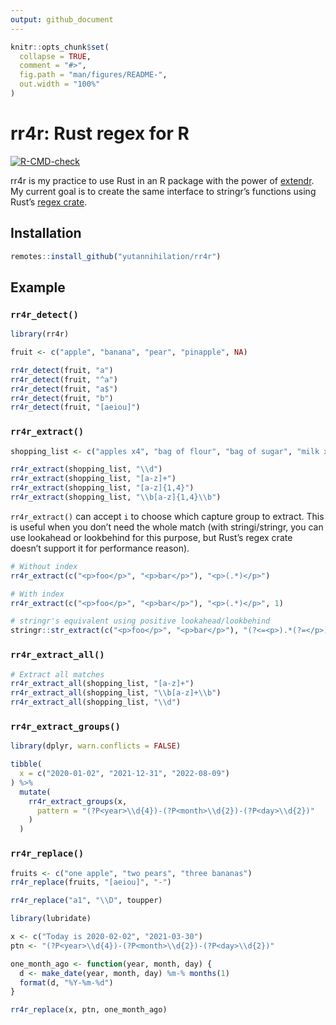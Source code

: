 ```yaml
---
output: github_document
---
```


<!-- README.md is generated from README.Rmd. Please edit that file -->

```r
knitr::opts_chunk$set(
  collapse = TRUE,
  comment = "#>",
  fig.path = "man/figures/README-",
  out.width = "100%"
)
```

# rr4r: Rust regex for R

<!-- badges: start -->
[![R-CMD-check](https://github.com/yutannihilation/rr4r/workflows/R-CMD-check/badge.svg)](https://github.com/yutannihilation/rr4r/actions)
<!-- badges: end -->

rr4r is my practice to use Rust in an R package with the power of [extendr](https://github.com/extendr/extendr).
My current goal is to create the same interface to stringr's functions using Rust's [regex crate](https://docs.rs/regex/1.4.3/regex/).

## Installation

``` r
remotes::install_github("yutannihilation/rr4r")
```

## Example

### `rr4r_detect()`

```r
library(rr4r)

fruit <- c("apple", "banana", "pear", "pinapple", NA)

rr4r_detect(fruit, "a")
rr4r_detect(fruit, "^a")
rr4r_detect(fruit, "a$")
rr4r_detect(fruit, "b")
rr4r_detect(fruit, "[aeiou]")
```

### `rr4r_extract()`

```r
shopping_list <- c("apples x4", "bag of flour", "bag of sugar", "milk x2")

rr4r_extract(shopping_list, "\\d")
rr4r_extract(shopping_list, "[a-z]+")
rr4r_extract(shopping_list, "[a-z]{1,4}")
rr4r_extract(shopping_list, "\\b[a-z]{1,4}\\b")
```

`rr4r_extract()` can accept `i` to choose which capture group to extract.
This is useful when you don't need the whole match (with stringi/stringr,
you can use lookahead or lookbehind for this purpose, but Rust's regex crate
doesn't support it for performance reason).

```r
# Without index
rr4r_extract(c("<p>foo</p>", "<p>bar</p>"), "<p>(.*)</p>")

# With index
rr4r_extract(c("<p>foo</p>", "<p>bar</p>"), "<p>(.*)</p>", 1)

# stringr's equivalent using positive lookahead/lookbehind
stringr::str_extract(c("<p>foo</p>", "<p>bar</p>"), "(?<=<p>).*(?=</p>)")
```


### `rr4r_extract_all()`

```r
# Extract all matches
rr4r_extract_all(shopping_list, "[a-z]+")
rr4r_extract_all(shopping_list, "\\b[a-z]+\\b")
rr4r_extract_all(shopping_list, "\\d")
```


### `rr4r_extract_groups()`

```r
library(dplyr, warn.conflicts = FALSE)

tibble(
  x = c("2020-01-02", "2021-12-31", "2022-08-09")
) %>% 
  mutate(
    rr4r_extract_groups(x, 
      pattern = "(?P<year>\\d{4})-(?P<month>\\d{2})-(?P<day>\\d{2})"
    )
  )
```


### `rr4r_replace()`

```r
fruits <- c("one apple", "two pears", "three bananas")
rr4r_replace(fruits, "[aeiou]", "-")

rr4r_replace("a1", "\\D", toupper)
```

```r
library(lubridate)

x <- c("Today is 2020-02-02", "2021-03-30")
ptn <- "(?P<year>\\d{4})-(?P<month>\\d{2})-(?P<day>\\d{2})"

one_month_ago <- function(year, month, day) {
  d <- make_date(year, month, day) %m-% months(1)
  format(d, "%Y-%m-%d")
}

rr4r_replace(x, ptn, one_month_ago)
```


